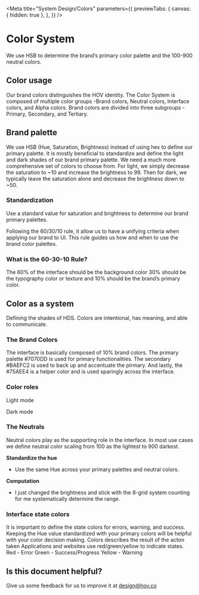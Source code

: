 
<Meta
  title="System Design/Colors"
  parameters={{
    previewTabs: {
      canvas: { hidden: true },
    },
  }}
/>

# Color System

We use HSB to determine the brand’s primary color palette and the 100-900 neutral colors.

## Color usage

Our brand colors distinguishes the HOV identity. The Color System is composed of multiple color groups -Brand colors, Neutral colors, Interface colors, and Alpha colors.
Brand colors are divided into three subgroups - Primary, Secondary, and Tertiary.

## Brand palette

We use HSB (Hue, Saturation, Brightness) instead of using hex to define our primary palette. It is mostly beneficial to standardize and define the light and dark shades of our brand primary palette. We need a much more comprehensive set of colors to choose from.
For light, we simply decrease the saturation to ~10 and increase the brightness to 99.
Then for dark, we typically leave the saturation alone and decrease the brightness down to ~50.

### Standardization

Use a standard value for saturation and brightness to determine our brand primary palettes.

Following the 60/30/10 rule, it allow us to have a unifying criteria when applying our brand to UI. This rule guides us how and when to use the brand color palettes.

### What is the 60-30-10 Rule?

The 60% of the interface should be the background color 30% should be the typography color or texture and 10% should be the brand’s primary color.

## Color as a system

Defining the shades of HDS. Colors are intentional, has meaning, and able to communicate.

### The Brand Colors

The interface is basically composed of 10% brand colors. The primary palette #7070DD is used for primary functionalities.
The secondary #BAEFC2 is used to back up and accentuate the pirmary. And lastly, the #75AEE4 is a helper color and is used sparingly across the interface.

### Color roles

Light mode

Dark mode

### The Neutrals

Neutral colors play as the supporting role in the interface.
In most use cases we define neutral color scaling from 100 as the lightest to 900 darkest.

**Standardize the hue**

- Use the same Hue across your primary palettes and neutral colors.

**Computation**

- I just changed the brightness and stick with the 8-grid system counting for me systematically determine the range.

### Interface state colors

It is important to define the state colors for errors, warning, and success. Keeping the Hue value standardized with your primary colors will be helpful with your color decision making. Colors describes the result of the acton taken
Applications and websites use red/green/yellow to indicate states.
Red - Error
Green - Success/Progress
Yellow - Warning

## Is this document helpful?

Give us some feedback for us to improve it at design@hov.co
